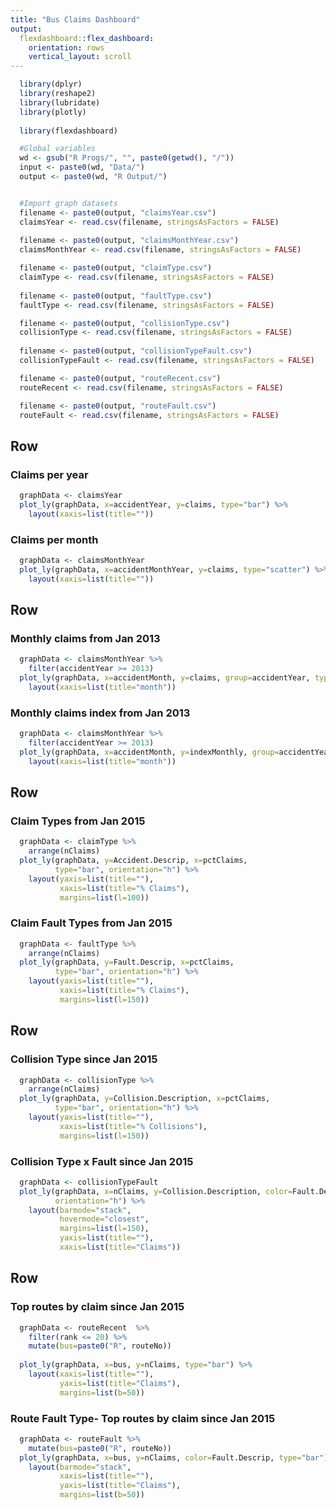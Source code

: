 ```yaml
---
title: "Bus Claims Dashboard"
output: 
  flexdashboard::flex_dashboard:
    orientation: rows
    vertical_layout: scroll
---
```


```r
  library(dplyr)
  library(reshape2)
  library(lubridate)
  library(plotly)
  
  library(flexdashboard)

  #Global variables
  wd <- gsub("R Progs/", "", paste0(getwd(), "/"))
  input <- paste0(wd, "Data/")
  output <- paste0(wd, "R Output/")


  #Import graph datasets
  filename <- paste0(output, "claimsYear.csv")
  claimsYear <- read.csv(filename, stringsAsFactors = FALSE)
  
  filename <- paste0(output, "claimsMonthYear.csv")
  claimsMonthYear <- read.csv(filename, stringsAsFactors = FALSE)

  filename <- paste0(output, "claimType.csv")
  claimType <- read.csv(filename, stringsAsFactors = FALSE)
  
  filename <- paste0(output, "faultType.csv")
  faultType <- read.csv(filename, stringsAsFactors = FALSE)

  filename <- paste0(output, "collisionType.csv")
  collisionType <- read.csv(filename, stringsAsFactors = FALSE)
  
  filename <- paste0(output, "collisionTypeFault.csv")
  collisionTypeFault <- read.csv(filename, stringsAsFactors = FALSE)

  filename <- paste0(output, "routeRecent.csv")
  routeRecent <- read.csv(filename, stringsAsFactors = FALSE)

  filename <- paste0(output, "routeFault.csv")
  routeFault <- read.csv(filename, stringsAsFactors = FALSE)

```

Row 
-----------------------------------------------------------------------

### Claims per year

```r

  graphData <- claimsYear
  plot_ly(graphData, x=accidentYear, y=claims, type="bar") %>%
    layout(xaxis=list(title=""))

```

### Claims per month

```r

  graphData <- claimsMonthYear
  plot_ly(graphData, x=accidentMonthYear, y=claims, type="scatter") %>%
    layout(xaxis=list(title=""))

```

Row 
-----------------------------------------------------------------------

### Monthly claims from Jan 2013

```r

  graphData <- claimsMonthYear %>%
    filter(accidentYear >= 2013)
  plot_ly(graphData, x=accidentMonth, y=claims, group=accidentYear, type="scatter") %>%
    layout(xaxis=list(title="month"))

```

### Monthly claims index from Jan 2013

```r

  graphData <- claimsMonthYear %>%
    filter(accidentYear >= 2013)
  plot_ly(graphData, x=accidentMonth, y=indexMonthly, group=accidentYear, type="scatter") %>%
    layout(xaxis=list(title="month"))

```


Row 
-----------------------------------------------------------------------

### Claim Types from Jan 2015

```r

  graphData <- claimType %>%
    arrange(nClaims)
  plot_ly(graphData, y=Accident.Descrip, x=pctClaims, 
          type="bar", orientation="h") %>%
    layout(yaxis=list(title=""),
           xaxis=list(title="% Claims"),
           margins=list(l=100))

```

### Claim Fault Types from Jan 2015

```r

  graphData <- faultType %>%
    arrange(nClaims)
  plot_ly(graphData, y=Fault.Descrip, x=pctClaims, 
          type="bar", orientation="h") %>%
    layout(yaxis=list(title=""),
           xaxis=list(title="% Claims"),
           margins=list(l=150))


```

Row 
-----------------------------------------------------------------------

### Collision Type since Jan 2015

```r

  graphData <- collisionType %>%
    arrange(nClaims)
  plot_ly(graphData, y=Collision.Description, x=pctClaims, 
          type="bar", orientation="h") %>%
    layout(yaxis=list(title=""),
           xaxis=list(title="% Collisions"),
           margins=list(l=150))

```

### Collision Type x Fault since Jan 2015

```r

  graphData <- collisionTypeFault
  plot_ly(graphData, x=nClaims, y=Collision.Description, color=Fault.Descrip, type="bar",
          orientation="h") %>%
    layout(barmode="stack",
           hovermode="closest",
           margins=list(l=150),
           yaxis=list(title=""),
           xaxis=list(title="Claims"))

```


Row 
-----------------------------------------------------------------------

### Top routes by claim since Jan 2015

```r

  graphData <- routeRecent  %>%
    filter(rank <= 20) %>%
    mutate(bus=paste0("R", routeNo))
  
  plot_ly(graphData, x=bus, y=nClaims, type="bar") %>%
    layout(xaxis=list(title=""),
           yaxis=list(title="Claims"),
           margins=list(b=50))


```

### Route Fault Type- Top routes by claim since Jan 2015

```r

  graphData <- routeFault %>%
    mutate(bus=paste0("R", routeNo))
  plot_ly(graphData, x=bus, y=nClaims, color=Fault.Descrip, type="bar") %>%
    layout(barmode="stack",
           xaxis=list(title=""),
           yaxis=list(title="Claims"),
           margins=list(b=50))


```



